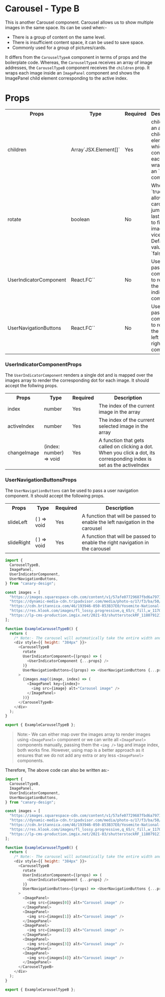 # Carousel - Type B

This is another Carousel component. Carousel allows us to show multiple images in the same space. Its can be used when:-

- There is a group of content on the same level.
- There is insufficient content space, it can be used to save space.
- Commonly used for a group of pictures/cards.

It differs from the `CarouselTypeA` component in terms of props and the boilerplate code. Whereas, the `CarouselTypeA`
receives an array of image addresses, the `CarouselTypeB` component receives the `children` prop. It wraps
each image inside an `ImagePanel` component and shows the ImagePanel child element corresponding to the active index.

# Props

<table>
  <tr>
    <th>Props</th>
    <th>Type</th>
    <th>Required</th>
    <th>Description</th>
  </tr>
  <tr>
    <td>children</td>
    <td>Array`JSX.Element[]`</td>
    <td>Yes</td>
    <td>
      children is an array of child elements which contains each image wrapped in an `<ImagePanel />` component
    </td>
  </tr>
  <tr>
    <td>rotate</td>
    <td>boolean</td>
    <td>No</td>
    <td>
      When `true`, it will allow the carousel to jump from last image to first image and vice-versa. Default value is `false` 
    </td>
  </tr>
  <tr>
    <td>UserIndicatorComponent</td>
    <td>React.FC`<UserIndicator
    ComponentProps>`</td>
    <td>No</td>
    <td>
      User can pass this component to replace the default indicator `<Dots />` component
    </td>
  </tr>
  <tr>
    <td>UserNavigationButtons</td>
    <td>React.FC`<UserNavigation
    ButtonsProps>`</td>
    <td>No</td>
    <td>
      User can pass this component to replace the default left and right `<Navigation />` component
    </td>
  </tr>
</table>

### UserIndicatorComponentProps

The `UserIndicatorComponent` renders a single dot and is mapped over the images array to render the corresponding dot for each image. It should accept the follwing props.

<table>
  <tr>
    <th>Props</th>
    <th>Type</th>
    <th>Required</th>
    <th>Description</th>
  </tr>
  <tr>
    <td>index</td>
    <td>number</td>
    <td>Yes</td>
    <td>The index of the current image in the array</td>
  </tr>
  <tr>
    <td>activeIndex</td>
    <td>number</td>
    <td>Yes</td>
    <td>The index of the current selected image in the array</td>
  </tr>
  <tr>
    <td>changeImage</td>
    <td>(index: number) => void</td>
    <td>Yes</td>
    <td>
      A function that gets called on clicking a dot. When you click a dot, its
      corresponding index is set as the activeIndex
    </td>
  </tr>
</table>

### UserNavigationButtonsProps

The `UserNavigationButtons` can be used to pass a user navigation component. It should accept the following props.

<table>
  <tr>
    <th>Props</th>
    <th>Type</th>
    <th>Required</th>
    <th>Description</th>
  </tr>
  <tr>
    <td>slideLeft</td>
    <td>( ) => void</td>
    <td>Yes</td>
    <td>
      A function that will be passed to enable the left navigation in the
      carousel
    </td>
  </tr>
  <tr>
    <td>slideRight</td>
    <td>( ) => void</td>
    <td>Yes</td>
    <td>
      A function that will be passed to enable the right navigation in the
      carousel
    </td>
  </tr>
</table>


<BrowserWindow>
  <ExampleCarouselTypeB />
</BrowserWindow>

```js title="ExampleCarousel.ts" showLineNumbers
import {
  CarouselTypeB,
  ImagePanel,
  UserIndicatorComponent,
  UserNavigationButtons,
} from "canary-design";

const images = [
  "https://images.squarespace-cdn.com/content/v1/57afe07729687fbd6a7971ad/1471718394640-AYK8C3POPTKL2GU5DGRM/Glacier.National.Park.original.494.jpg?format=2500w",
  "https://dynamic-media-cdn.tripadvisor.com/media/photo-o/17/f3/ba/50/royal-arches-on-the-left.jpg?w=1100&h=-1&s=1",
  "https://cdn.britannica.com/46/193946-050-853B37E0/Yosemite-National-Park-California.jpg",
  "https://res.klook.com/images/fl_lossy.progressive,q_65/c_fill,w_1170,h_780/w_72,x_13,y_13,g_south_west,l_Klook_water_br_trans_yhcmh3/activities/rcoclkcqcpyoogx1rbvl/4-DayYellowstoneNationalParkLuxuryTourfromSaltLakeCity.jpg",
  "https://lp-cms-production.imgix.net/2021-03/shutterstockRF_1180791211.jpg",
];

function ExampleCarouselTypeB() {
  return (
    /* Note:- The carousel will automatically take the entire width and height of the parent. We have given fixed height to parent because we want all images to appear of same height. */
    <div style={{ height: "384px" }}>
      <CarouselTypeB
        rotate
        UserIndicatorComponent={(props) => (
          <UserIndicatorComponent {...props} />
        )}
        UserNavigationButtons={(props) => <UserNavigationButtons {...props} />}
      >
        {images.map((image, index) => (
          <ImagePanel key={index}>
            <img src={image} alt="Carousel image" />
          </ImagePanel>
        ))}
      </CarouselTypeB>
    </div>
  );
}

export { ExampleCarouselTypeB };
```

> Note:- We can either map over the images array to render images using `<ImagePanel>` component or
> we can write all `<ImagePanel>` components manually, passing them the `<img />` tag and image index, both
> works fine. However, using map is a better approach as it ensures that we do not add any extra or any
> less `<ImagePanel>` components.

Therefore, The above code can also be written as:-

```js title="ExampleCarousel.ts" showLineNumbers
import {
  CarouselTypeB,
  ImagePanel,
  UserIndicatorComponent,
  UserNavigationButtons,
} from "canary-design";

const images = [
  "https://images.squarespace-cdn.com/content/v1/57afe07729687fbd6a7971ad/1471718394640-AYK8C3POPTKL2GU5DGRM/Glacier.National.Park.original.494.jpg?format=2500w",
  "https://dynamic-media-cdn.tripadvisor.com/media/photo-o/17/f3/ba/50/royal-arches-on-the-left.jpg?w=1100&h=-1&s=1",
  "https://cdn.britannica.com/46/193946-050-853B37E0/Yosemite-National-Park-California.jpg",
  "https://res.klook.com/images/fl_lossy.progressive,q_65/c_fill,w_1170,h_780/w_72,x_13,y_13,g_south_west,l_Klook_water_br_trans_yhcmh3/activities/rcoclkcqcpyoogx1rbvl/4-DayYellowstoneNationalParkLuxuryTourfromSaltLakeCity.jpg",
  "https://lp-cms-production.imgix.net/2021-03/shutterstockRF_1180791211.jpg",
];

function ExampleCarouselTypeB() {
  return (
    /* Note:- The carousel will automatically take the entire width and height of the parent. We have given fixed height to parent because we want all images to appear of same height. */
    <div style={{ height: "384px" }}>
      <CarouselTypeB
        rotate
        UserIndicatorComponent={(props) => (
          <UserIndicatorComponent {...props} />
        )}
        UserNavigationButtons={(props) => <UserNavigationButtons {...props} />}
      >
        <ImagePanel>
          <img src={images[0]} alt="Carousel image" />
        </ImagePanel>
        <ImagePanel>
          <img src={images[1]} alt="Carousel image" />
        </ImagePanel>
        <ImagePanel>
          <img src={images[2]} alt="Carousel image" />
        </ImagePanel>
        <ImagePanel>
          <img src={images[3]} alt="Carousel image" />
        </ImagePanel>
        <ImagePanel>
          <img src={images[4]} alt="Carousel image" />
        </ImagePanel>
      </CarouselTypeB>
    </div>
  );
}

export { ExampleCarouselTypeB };
```
